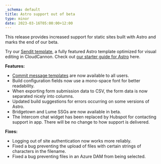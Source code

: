 ```yaml
---
_schema: default
title: Astro support out of beta
type: minor
date: 2023-03-16T05:00:00+12:00
---
```


This release provides increased support for static sites built with Astro and marks the end of our beta. 

Try our [Sendit template](https://app.cloudcannon.com/editor#sites/connect/github/CloudCannon/sendit-astro-template/main), a fully featured Astro template optimized for visual editing in CloudCannon. Check out [our starter guide for Astro](/documentation/guides/astro-starter-guide/) here.

**Features:**

* [Commit message templates](/documentation/articles/configure-your-commit-messages/) are now available to all users.
* Build configuration fields now use a mono-space font for better readability.
* When exporting form submission data to CSV, the form data is now separated nicely into columns.
* Updated build suggestions for errors occurring on some versions of Astro.
* Bridgetown and Lume SSGs are now available in beta.
* The Intercom chat widget has been replaced by Hubspot for contacting support in app. There will be no change to how support is delivered.

**Fixes:**

* Logging out of site authentication now works more reliably.
* Fixed a bug preventing the upload of files with certain strings of characters in the filename.
* Fixed a bug preventing files in an Azure DAM from being selected.
